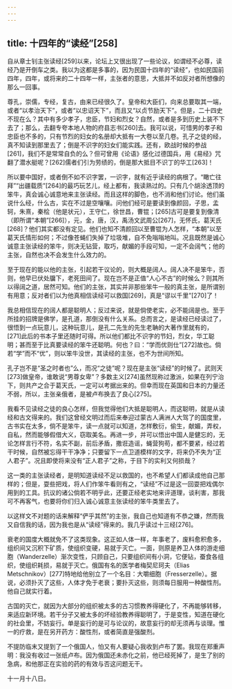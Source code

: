 ```yaml
---
---
---
```

title: 十四年的“读经”[258]
---




自从章士钊主张读经[259]以来，论坛上又很出现了一些论议，如谓经不必尊，读经乃是开倒车之类。我以为这都是多事的，因为民国十四年的“读经”，也如民国前四年，四年，或将来的二十四年一样，主张者的意思，大抵并不如反对者所想像的那么一回事。

尊孔，崇儒，专经，复古，由来已经很久了。皇帝和大臣们，向来总要取其一端，或者“以孝治天下”，或者“以忠诏天下”，而且又“以贞节励天下”。但是，二十四史不现在么？其中有多少孝子，忠臣，节妇和烈女？自然，或者是多到历史上装不下去了；那么，去翻专夸本地人物的府县志书[260]去。我可以说，可惜男的孝子和忠臣也不多的，只有节烈的妇女的名册却大抵有一大卷以至几卷。孔子之徒的经，真不知读到那里去了；倒是不识字的妇女们能实践。还有，欧战时候的参战[261]，我们不是常常自负的么？但可曾用《论语》感化过德国兵，用《易经》咒翻了潜水艇呢？[262]儒者们引为劳绩的，倒是那大抵目不识丁的华工[263]！

所以要中国好，或者倒不如不识字罢，一识字，就有近乎读经的病根了。“瞰亡往拜”“出疆载质”[264]的最巧玩艺儿，经上都有，我读熟过的。只有几个胡涂透顶的笨牛，真会诚心诚意地来主张读经。而且这样的脚色，也不消和他们讨论。他们虽说什么经，什么古，实在不过是空嚷嚷。问他们经可是要读到像颜回，子思，孟轲，朱熹，秦桧（他是状元），王守仁，徐世昌，曹锟；[265]古可是要复到像清（即所谓“本朝”[266]），元，金，唐，汉，禹汤文武周公[267]，无怀氏，葛天氏[268]？他们其实都没有定见。他们也知不清颜回以至曹锟为人怎样，“本朝”以至葛天氏情形如何；不过像苍蝇们失掉了垃圾堆，自不免嗡嗡地叫。况且既然是诚心诚意主张读经的笨牛，则决无钻营，取巧，献媚的手段可知，一定不会阔气；他的主张，自然也决不会发生什么效力的。

至于现在的能以他的主张，引起若干议论的，则大概是阔人。阔人决不是笨牛，否则，他早已伏处牖下，老死田间了。现在岂不是正值“人心不古”的时候么？则其所以得阔之道，居然可知。他们的主张，其实并非那些笨牛一般的真主张，是所谓别有用意；反对者们以为他真相信读经可以救国[269]，真是“谬以千里”[270]了！

我总相信现在的阔人都是聪明人；反过来说，就是倘使老实，必不能阔是也。至于所挂的招牌是佛学，是孔道，那倒没有什么关系。总而言之，是读经已经读过了，很悟到一点玩意儿，这种玩意儿，是孔二先生的先生老聃的大著作里就有的，[271]此后的书本子里还随时可得。所以他们都比不识字的节妇，烈女，华工聪明；甚而至于比真要读经的笨牛还聪明。何也？曰：“学而优则仕”[272]故也。倘若“学”而不“优”，则以笨牛没世，其读经的主张，也不为世间所知。

孔子岂不是“圣之时者也”么，而况“之徒”呢？现在是主张“读经”的时候了。武则天[273]做皇帝，谁敢说“男尊女卑”？多数主义[274]虽然现称过激派，如果在列宁治下，则共产之合于葛天氏，一定可以考据出来的。但幸而现在英国和日本的力量还不弱，所以，主张亲俄者，是被卢布换去了良心[275]。

我看不见读经之徒的良心怎样，但我觉得他们大抵是聪明人，而这聪明，就是从读经和古文得来的。我们这曾经文明过而后来奉迎过蒙古人满洲人大驾了的国度里，古书实在太多，倘不是笨牛，读一点就可以知道，怎样敷衍，偷生，献媚，弄权，自私，然而能够假借大义，窃取美名。再进一步，并可以悟出中国人是健忘的，无论怎样言行不符，名实不副，前后矛盾，撒诳造谣，蝇营狗苟，都不要紧，经过若干时候，自然被忘得干干净净；只要留下一点卫道模样的文字，将来仍不失为“正人君子”。况且即使将来没有“正人君子”之称，于目下的实利又何损哉？

这一类的主张读经者，是明知道读经不足以救国的，也不希望人们都读成他自己那样的；但是，耍些把戏，将人们作笨牛看则有之，“读经”不过是这一回耍把戏偶尔用到的工具。抗议的诸公倘若不明乎此，还要正经老实地来评道理，谈利害，那我可不再客气，也要将你们归入诚心诚意主张读经的笨牛类里去了。

以这样文不对题的话来解释“俨乎其然”的主张，我自己也知道有不恭之嫌，然而我又自信我的话，因为我也是从“读经”得来的。我几乎读过十三经[276]。

衰老的国度大概就免不了这类现象。这正如人体一样，年事老了，废料愈积愈多，组织间又沉积下矿质，使组织变硬，易就于灭亡。一面，则原是养卫人体的游走细胞（Wanderzelle）渐次变性，只顾自己，只要组织间有小洞，它便钻，蚕食各组织，使组织耗损，易就于灭亡。俄国有名的医学者梅契尼珂夫（Elias Metschnikov）[277]特地给他别立了一个名目：大嚼细胞（Fresserzelle）。据说，必须扑灭了这些，人体才免于老衰；要扑灭这些，则须每日服用一种酸性剂。他自己就实行着。

古国的灭亡，就因为大部分的组织被太多的古习惯教养得硬化了，不再能够转移，来适应新环境。若干分子又被太多的坏经验教养得聪明了，于是变性，知道在硬化的社会里，不妨妄行。单是妄行的是可与论议的，故意妄行的却无须再与谈理。惟一的疗救，是在另开药方：酸性剂，或者简直是强酸剂。

不提防临末又提到了一个俄国人，怕又有人要疑心我收到卢布了罢。我现在郑重声明：我没有收过一张纸卢布。因为俄国还未赤化之前，他已经死掉了，是生了别的急病，和他那正在实验的药的有效与否这问题无干。

十一月十八日。